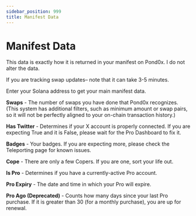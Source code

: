 ```yaml
---
sidebar_position: 999
title: Manifest Data
---
```



# Manifest Data

This data is exactly how it is returned in your manifest on Pond0x. I do not alter the data.

If you are tracking swap updates– note that it can take 3-5 minutes.

Enter your Solana address to get your main manifest data.

<ManifestData />

**Swaps** - The number of swaps you have done that Pond0x recognizes. (This system has additional filters, such as minimum amount or swap pairs, so it will not be perfectly aligned to your on-chain transaction history.)

**Has Twitter** - Determines if your X account is properly connected. If you are expecting True and it is False, please wait for the Pro Dashboard to fix it.

**Badges** - Your badges. If you are expecting more, please check the Teleporting page for known issues.

**Cope** - There are only a few Copers. If you are one, sort your life out.

**Is Pro** - Determines if you have a currently-active Pro account.

**Pro Expiry** - The date and time in which your Pro will expire.

**Pro Ago (Deprecated)** - Counts how many days since your last Pro purchase. If it is greater than 30 (for a monthly purchase), you are up for renewal.
